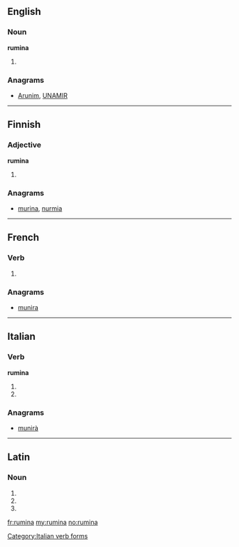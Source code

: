 ==English==

===Noun===
'''rumina'''

# {{plural of|rumen}}

===Anagrams===
* [[Arunim#English|Arunim]], [[UNAMIR#English|UNAMIR]]

----

==Finnish==

===Adjective===
'''rumina'''

# {{fi-form of|type=adjective|case=essive|pl=plural|ruma}}

===Anagrams===
* [[murina#Finnish|murina]], [[nurmia#Finnish|nurmia]]

----

==French==

===Verb===
{{fr-verb-form}}

# {{conjugation of|ruminer||3|s|[[past historic]]|lang=fr}}

===Anagrams===
* [[munira#French|munira]]

----

==Italian==

===Verb===
'''rumina'''

# {{conjugation of|ruminare||3|s|pres|ind|lang=it}}
# {{conjugation of|ruminare||2|s|imp|lang=it}}

===Anagrams===
* [[munirà#Italian|munirà]]

[[Category:Italian verb forms]]

----

==Latin==

===Noun===
{{la-noun-form|rūmina}}

# {{inflection of|rumen|rūmen|nom|p|lang=la}}
# {{inflection of|rumen|rūmen|acc|p|lang=la}}
# {{inflection of|rumen|rūmen|voc|p|lang=la}}

[[fr:rumina]]
[[my:rumina]]
[[no:rumina]]